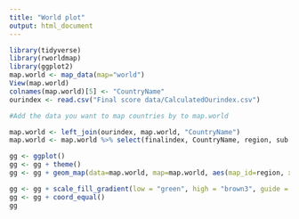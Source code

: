```yaml
---
title: "World plot"
output: html_document
---
```


```r
library(tidyverse)
library(rworldmap)
library(ggplot2)
map.world <- map_data(map="world")
View(map.world)
colnames(map.world)[5] <- "CountryName"
ourindex <- read.csv("Final score data/CalculatedOurindex.csv")

#Add the data you want to map countries by to map.world

map.world <- left_join(ourindex, map.world, "CountryName")
map.world <- map.world %>% select(finalindex, CountryName, region, sub.region, lat, long)

gg <- ggplot()
gg <- gg + theme()
gg <- gg + geom_map(data=map.world, map=map.world, aes(map_id=region, x=long, y=lat, fill=finalindex))

gg <- gg + scale_fill_gradient(low = "green", high = "brown3", guide = "colourbar")
gg <- gg + coord_equal()
gg
```

